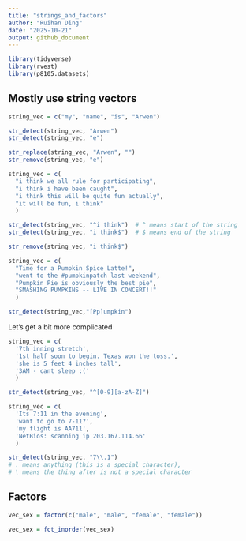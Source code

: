 ```yaml
---
title: "strings_and_factors"
author: "Ruihan Ding"
date: "2025-10-21"
output: github_document
---
```


```r
library(tidyverse)
library(rvest)
library(p8105.datasets)
```

## Mostly use string vectors

```r
string_vec = c("my", "name", "is", "Arwen")

str_detect(string_vec, "Arwen")
str_detect(string_vec, "e")

str_replace(string_vec, "Arwen", "")
str_remove(string_vec, "e")
```

```r
string_vec = c(
  "i think we all rule for participating",
  "i think i have been caught",
  "i think this will be quite fun actually",
  "it will be fun, i think"
  )

str_detect(string_vec, "^i think")  # ^ means start of the string
str_detect(string_vec, "i think$")  # $ means end of the string

str_remove(string_vec, "i think$")
```

```r
string_vec = c(
  "Time for a Pumpkin Spice Latte!",
  "went to the #pumpkinpatch last weekend",
  "Pumpkin Pie is obviously the best pie",
  "SMASHING PUMPKINS -- LIVE IN CONCERT!!"
  )

str_detect(string_vec,"[Pp]umpkin")
```

Let's get a bit more complicated

```r
string_vec = c(
  '7th inning stretch',
  '1st half soon to begin. Texas won the toss.',
  'she is 5 feet 4 inches tall',
  '3AM - cant sleep :('
  )

str_detect(string_vec, "^[0-9][a-zA-Z]")
```

```r
string_vec = c(
  'Its 7:11 in the evening',
  'want to go to 7-11?',
  'my flight is AA711',
  'NetBios: scanning ip 203.167.114.66'
  )

str_detect(string_vec, "7\\.1")
# . means anything (this is a special character),
# \ means the thing after is not a special character
```

## Factors

```r
vec_sex = factor(c("male", "male", "female", "female"))

vec_sex = fct_inorder(vec_sex)
```






